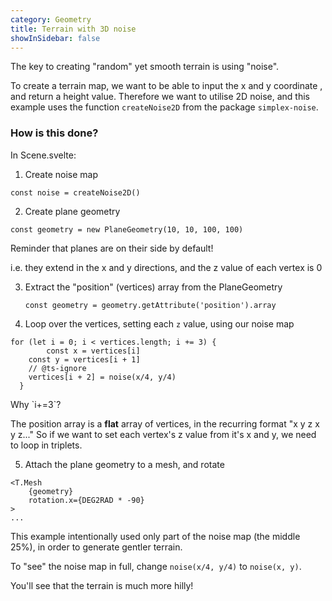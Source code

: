 ```yaml
---
category: Geometry
title: Terrain with 3D noise
showInSidebar: false
---
```


The key to creating "random" yet smooth terrain is using "noise".

To create a terrain map, we want to be able to input the x and y coordinate , and return a height value.
Therefore we want to utilise 2D noise, and this example uses the function `createNoise2D` from the package `simplex-noise`.

<Example path="geometry/terrain" />

### How is this done?

In Scene.svelte:

1. Create noise map

`const noise = createNoise2D()`

2. Create plane geometry

`const geometry = new PlaneGeometry(10, 10, 100, 100)`

<Tip type="tip">
Reminder that planes are on their side by default!

i.e. they extend in the x and y directions, and the z value of each vertex is 0

</Tip>

3. Extract the "position" (vertices) array from the PlaneGeometry

   `const geometry = geometry.getAttribute('position').array`

4. Loop over the vertices, setting each `z` value, using our noise map

```
for (let i = 0; i < vertices.length; i += 3) {
		const x = vertices[i]
    const y = vertices[i + 1]
    // @ts-ignore
    vertices[i + 2] = noise(x/4, y/4)
  }
```

<Tip type="tip">
Why `i+=3`?

The position array is a **flat** array of vertices, in the recurring format "x y z x y z..."
So if we want to set each vertex's z value from it's x and y, we need to loop in triplets.

</Tip>

5. Attach the plane geometry to a mesh, and rotate

```
<T.Mesh
	{geometry}
	rotation.x={DEG2RAD * -90}
>
...
```

<Tip type="tip">
This example intentionally used only part of the noise map (the middle 25%), in order to generate gentler terrain.

To "see" the noise map in full, change `noise(x/4, y/4)` to `noise(x, y)`.

You'll see that the terrain is much more hilly!

</Tip>
